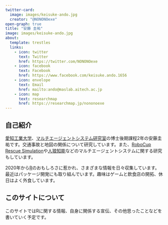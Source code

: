 ```yaml
---
twitter-card:
  image: images/keisuke-ando.jpg
  creator: "@NONONOexe"
open-graph: true
title: "安藤 圭祐"
image: images/keisuke-ando.jpg
about:
  template: trestles
  links:
    - icon: twitter
      text: Twitter
      href: https://twitter.com/NONONOexe
    - icon: facebook
      text: Facebook
      href: https://www.facebook.com/keisuke.ando.1656
    - icon: envelope
      text: Email
      href: mailto:ando@maslab.aitech.ac.jp
    - icon: map
      text: researchmap
      href: https://researchmap.jp/nononoexe
---
```


## 自己紹介

[愛知工業大学](https://www.ait.ac.jp/)、[マルチエージェントシステム研究室](https://maslab.aitech.ac.jp/)の博士後期課程2年の安藤圭祐です。交通事故と地図の関係について研究しています。また、[RoboCup Rescue Simulation](https://rescuesim.robocup.org/)や[人狼知能](http://aiwolf.org/)などのマルチエージェントシステムに関する研究もしています。

2020年から[R](https://www.r-project.org/)のおもしろさに惹かれ、さまざまな情報を日々収集しています。最近はパッケージ開発にも取り組んでいます。趣味はゲームと飲食店の開拓、休日はよく外食しています。

## このサイトについて

このサイトではRに関する情報、自身に関係する宣伝、その他思ったことなどを書いていく予定です。
